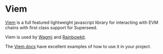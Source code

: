 
# Viem

[Viem](https://viem.sh/) is a full featured lightweight javascript library for interacting with EVM chains with first class support for Superseed.

Viem is used by [Wagmi](https://wagmi.sh/) and [Rainbowkit](https://www.rainbowkit.com/).

The [Viem docs](https://viem.sh/docs/getting-started.html) have excellent examples of how to use it in your project.
